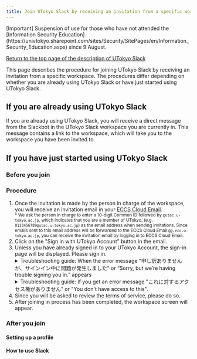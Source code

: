 ```yaml
---
title: Join UTokyo Slack by receiving an invitation from a specific workspace
---
```


<div class="box--alert">
 [Important] Suspension of use for those who have not attended the [Information Security Education](https://univtokyo.sharepoint.com/sites/Security/SitePages/en/Information_Security_Education.aspx) since 9 August.
</div>

[Return to the top page of the description of UTokyo Slack](/en/slack/)

This page describes the procedure for joining UTokyo Slack by receiving an invitation from a specific workspace. The procedures differ depending on whether you are already using UTokyo Slack or have just started using UTokyo Slack. 

## If you are already using UTokyo Slack

If you are already using UTokyo Slack, you will receive a direct message from the Slackbot in the UTokyo Slack workspace you are currently in. This message contains a link to the workspace, which will take you to the workspace you have been invited to.

## If you have just started using UTokyo Slack

### Before you join

<Before />

### Procedure

1. Once the invitation is made by the person in charge of the workspace, you will receive an invitation email in your [ECCS Cloud Email](/en/google/).<small style="display: block;">* We ask the person in charge to enter a 10-digit Common ID followed by <code>@utac.u-tokyo.ac.jp</code>, which indicates that you are a member of UTokyo, (e.g. `0123456789@utac.u-tokyo.ac.jp`) as the email address when sending invitations. Since emails sent to this email address will be forwarded to the ECCS Cloud Email <code>@<em>g.ecc</em>.u-tokyo.ac.jp</code>, you can receive the invitation email by logging in to ECCS Cloud Email.</small>
1. Click on the "Sign in with UTokyo Account" button in the email.
1. Unless you have already signed in to your UTokyo Account, the sign-in page will be displayed. Please sign in.
    <details>
        <summary>Troubleshooting guide: When the error message “申し訳ありませんが、サインイン中に問題が発生しました” or “Sorry, but we’re having trouble signing you in.” appears</summary>
        There is a possibility that you have not passed the information security education confirmation test, which is required to use UTokyo Slack. Please check the <a href="https://univtokyo.sharepoint.com/sites/Security/SitePages/en/Information_Security_Education.aspx">page for the Information Security Education</a>, and complete and pass the confirmation test. Once you pass the test, the results will be immediately reflected in the system.
        <div>If the issue is still not resolved, please consult the <a href="/en/support/">Technical Support Desk</a>.</div>
    </details>
    <details>
        <summary>Troubleshooting guide: If you get an error message "これに対するアクセス権がありません" or "You don't have access to this".</summary>
        It is possible that the application or reflection of the Multi-Factor Authentication for UTokyo Account, which is required to use UTokyo Slack, has not been completed. Please make sure to follow the initial setup procedures on the "<strong><a href="/en/utokyo_account/mfa/initial">Initial Setup Procedures for Multi-Factor Authentication for UTokyo Accounts</a></strong>" page <strong>up to the last step "Step 4: Apply for MFA Use"</strong> to enable multi-factor authentication for your UTokyo Account. <strong>It will take about 40 minutes for your account settings to be reflected in the system, so please wait for a while</strong>.
        <div>If the issue is still not resolved, please consult the <a href="/en/support/">Technical Support Desk</a>.</div>
    </details>
1. Since you will be asked to review the terms of service, please do so.
1. After joining in process has been completed, the workspace screen will appear.

### After you join

#### Setting up a profile

<Profile />

#### How to use Slack

<Tutorial />
